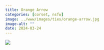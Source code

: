 ```yaml
---
title: Orange Arrow
categories: [corset, nsfw]
image: ../www/images/ties/orange-arrow.jpg
image-alt: ""
date: 2024-03-24
---
```


![](../www/images/ties/orange-arrow.jpg)

